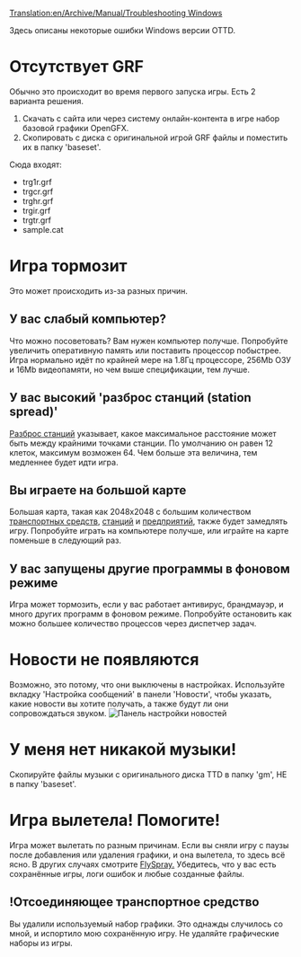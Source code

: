 [[Translation:en/Archive/Manual/Troubleshooting Windows]]
{{ru/Необходимо сделать|поправить ссылки после перевода соответствующих страниц, поменять картинку}}

Здесь описаны некоторые ошибки Windows версии OTTD.

=Отсутствует GRF=
Обычно это происходит во время первого запуска игры. Есть 2 варианта решения.
# Скачать с сайта или через систему онлайн-контента в игре набор базовой графики OpenGFX.
# Скопировать с диска с оригинальной игрой GRF файлы и поместить их в папку 'baseset'. 
Сюда входят:
* trg1r.grf
* trgcr.grf
* trghr.grf
* trgir.grf
* trgtr.grf
* sample.cat

=Игра тормозит=
Это может происходить из-за разных причин.
==У вас слабый компьютер?==
Что можно посоветовать? Вам нужен компьютер получше. Попробуйте увеличить оперативную память или поставить процессор побыстрее. Игра нормально идёт по крайней мере на 1.8Гц процессоре, 256Mb ОЗУ и 16Mb видеопамяти, но чем выше спецификации, тем лучше.

==У вас высокий 'разброс станций (station spread)'==
[[en/Archive/Manual/Settings/Change station spread|Разброс станций]] указывает, какое максимальное расстояние может быть между крайними точками станции. По умолчанию он равен 12 клеток, максимум возможен 64. Чем больше эта величина, тем медленнее будет идти игра.

==Вы играете на большой карте==
Большая карта, такая как 2048x2048 с большим количеством [[ru/Manual/Транспорт|транспортных средств]], [[en/Manual/Stations|станций]] и [[ru/Manual/Промышленность|предприятий]], также будет замедлять игру. Попробуйте играть на компьютере получше, или играйте на карте поменьше в следующий раз.
==У вас запущены другие программы в фоновом режиме==
Игра может тормозить, если у вас работает антивирус, брандмауэр, и много других программ в фоновом режиме. Попробуйте остановить как можно большее количество процессов через диспетчер задач.
=Новости не появляются=
Возможно, это потому, что они выключены в настройках. Используйте вкладку 'Настройка сообщений' в панели 'Новости', чтобы указать, какие новости вы хотите получать, а также будут ли они сопровождаться звуком. [[File:en/Archive/Manual/Newssettings.png|frame|Панель настройки новостей]]
=У меня нет никакой музыки!=
Скопируйте файлы музыки с оригинального диска TTD в папку 'gm', НЕ в папку 'baseset'.
=Игра вылетела! Помогите!=
Игра может вылетать по разным причинам. Если вы сняли игру с паузы после добавления или удаления графики, и она вылетела, то здесь всё ясно. В других случаях смотрите [http://bugs.openttd.org FlySpray.] Убедитесь, что у вас есть сохранённые игры, логи ошибок и любые созданные файлы.
==!Отсоединяющее транспортное средство==
Вы удалили используемый набор графики. Это однажды случилось со мной, и испортило мою сохранённую игру. Не удаляйте графические наборы из игры.